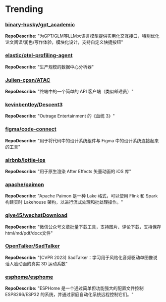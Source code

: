 
# Trending

### [binary-husky/gpt_academic](https://github.com/binary-husky/gpt_academic)
**RepoDescribe:** "为GPT/GLM等LLM大语言模型提供实用化交互接口，特别优化论文阅读/润色/写作体验，模块化设计，支持自定义快捷按钮"
  

### [elastic/otel-profiling-agent](https://github.com/elastic/otel-profiling-agent)
**RepoDescribe:** "生产规模的数据中心分析器"
  

### [Julien-cpsn/ATAC](https://github.com/Julien-cpsn/ATAC)
**RepoDescribe:** "终端中的一个简单的 API 客户端（类似邮递员）"
  

### [kevinbentley/Descent3](https://github.com/kevinbentley/Descent3)
**RepoDescribe:** "Outrage Entertainment 的《血统 3》"
  

### [figma/code-connect](https://github.com/figma/code-connect)
**RepoDescribe:** "用于将代码中的设计系统组件与 Figma 中的设计系统连接起来的工具"
  

### [airbnb/lottie-ios](https://github.com/airbnb/lottie-ios)
**RepoDescribe:** "用于原生渲染 After Effects 矢量动画的 iOS 库"
  

### [apache/paimon](https://github.com/apache/paimon)
**RepoDescribe:** "Apache Paimon 是一种 Lake 格式，可以使用 Flink 和 Spark 构建实时 Lakehouse 架构，以进行流式处理和批处理操作。"
  

### [qiye45/wechatDownload](https://github.com/qiye45/wechatDownload)
**RepoDescribe:** "微信公众号文章批量下载工具，支持图片、评论下载，支持保存html/md/pdf/docx文件"
  

### [OpenTalker/SadTalker](https://github.com/OpenTalker/SadTalker)
**RepoDescribe:** "[CVPR 2023] SadTalker：学习用于风格化音频驱动单图像说话人脸动画的真实 3D 运动系数"
  

### [esphome/esphome](https://github.com/esphome/esphome)
**RepoDescribe:** "ESPHome 是一个通过简单但功能强大的配置文件控制 ESP8266/ESP32 的系统，并通过家庭自动化系统远程控制它们。"
  